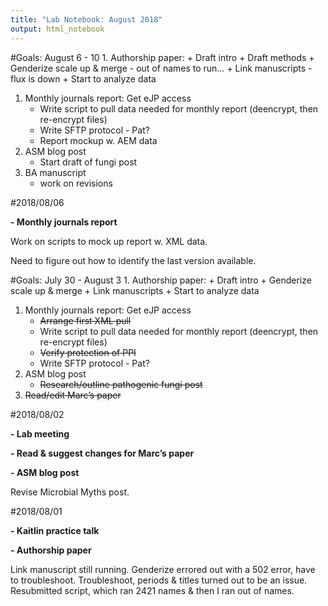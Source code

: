```yaml
---
title: "Lab Notebook: August 2018"
output: html_notebook
---
```

#Goals: August 6 - 10
1. Authorship paper:
    + Draft intro
    + Draft methods
    + Genderize scale up & merge - out of names to run...
    + Link manuscripts - flux is down
    + Start to analyze data

1. Monthly journals report: Get eJP access
    + Write script to pull data needed for monthly report (deencrypt, then re-encrypt files)
    + Write SFTP protocol - Pat?
    + Report mockup w. AEM data

1. ASM blog post
    + Start draft of fungi post
    
1. BA manuscript
    + work on revisions

#2018/08/06

**- Monthly journals report**

Work on scripts to mock up report w. XML data. 

Need to figure out how to identify the last version available.

#Goals: July 30 - August 3
1. Authorship paper:
    + Draft intro
    + Genderize scale up & merge
    + Link manuscripts
    + Start to analyze data

1. Monthly journals report: Get eJP access
    + ~~Arrange first XML pull~~
    + Write script to pull data needed for monthly report (deencrypt, then re-encrypt files)
    + ~~Verify protection of PPI~~  
    + Write SFTP protocol - Pat?

1. ASM blog post
    + ~~Research/outline pathogenic fungi post~~
    
1. ~~Read/edit Marc's paper~~
    
#2018/08/02

**- Lab meeting**

**- Read & suggest changes for Marc's paper**

**- ASM blog post**

Revise Microbial Myths post.

#2018/08/01

**- Kaitlin practice talk**

**- Authorship paper**

Link manuscript still running. Genderize errored out with a 502 error, have to troubleshoot. Troubleshoot, periods & titles turned out to be an issue. Resubmitted script, which ran 2421 names & then I ran out of names.